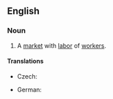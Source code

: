 ==English==
{{wikipedia|Labor economics}}
===Noun===
{{en-noun|sg=[[labor]] [[market]]}}

# {{economics}} A [[market]] with [[labor]] of [[worker]]s.

====Translations====
{{trans-top|market}}
* Czech: {{t-|cs|trh práce|m}}
{{trans-mid}}
* German: {{t+|de|Arbeitsmarkt|m}}
{{trans-bottom}}